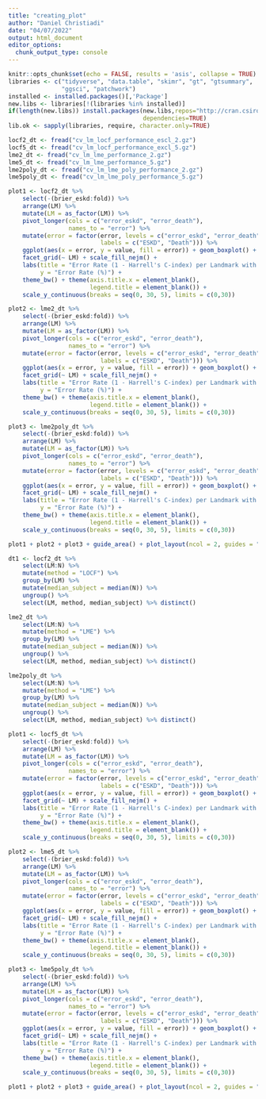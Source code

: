 ```yaml
---
title: "creating_plot"
author: "Daniel Christiadi"
date: "04/07/2022"
output: html_document
editor_options: 
  chunk_output_type: console
---
```


```r
knitr::opts_chunk$set(echo = FALSE, results = 'asis', collapse = TRUE)
libraries <- c("tidyverse", "data.table", "skimr", "gt", "gtsummary", 
               "ggsci", "patchwork")
installed <- installed.packages()[,'Package']
new.libs <- libraries[!(libraries %in% installed)]
if(length(new.libs)) install.packages(new.libs,repos="http://cran.csiro.au",
                                      dependencies=TRUE)
lib.ok <- sapply(libraries, require, character.only=TRUE)
```

```r
locf2_dt <- fread("cv_lm_locf_performance_escl_2.gz")
locf5_dt <- fread("cv_lm_locf_performance_excl_5.gz")
lme2_dt <- fread("cv_lm_lme_performance_2.gz")
lme5_dt <- fread("cv_lm_lme_performance_5.gz")
lme2poly_dt <- fread("cv_lm_lme_poly_performance_2.gz")
lme5poly_dt <- fread("cv_lm_lme_poly_performance_5.gz")

plot1 <- locf2_dt %>% 
    select(-(brier_eskd:fold)) %>% 
    arrange(LM) %>% 
    mutate(LM = as_factor(LM)) %>% 
    pivot_longer(cols = c("error_eskd", "error_death"),
                 names_to = "error") %>% 
    mutate(error = factor(error, levels = c("error_eskd", "error_death"),
                          labels = c("ESKD", "Death"))) %>% 
    ggplot(aes(x = error, y = value, fill = error)) + geom_boxplot() +
    facet_grid(~ LM) + scale_fill_nejm() + 
    labs(title = "Error Rate (1 - Harrell's C-index) per Landmark with LOCF Prediction Horizon 2 years", 
         y = "Error Rate (%)") + 
    theme_bw() + theme(axis.title.x = element_blank(), 
                       legend.title = element_blank()) + 
    scale_y_continuous(breaks = seq(0, 30, 5), limits = c(0,30))

plot2 <- lme2_dt %>% 
    select(-(brier_eskd:fold)) %>% 
    arrange(LM) %>% 
    mutate(LM = as_factor(LM)) %>% 
    pivot_longer(cols = c("error_eskd", "error_death"),
                 names_to = "error") %>% 
    mutate(error = factor(error, levels = c("error_eskd", "error_death"),
                          labels = c("ESKD", "Death"))) %>%  
    ggplot(aes(x = error, y = value, fill = error)) + geom_boxplot() +
    facet_grid(~ LM) + scale_fill_nejm() + 
    labs(title = "Error Rate (1 - Harrell's C-index) per Landmark with Mixed Model Prediction Horizon 2 years", 
         y = "Error Rate (%)") + 
    theme_bw() + theme(axis.title.x = element_blank(), 
                       legend.title = element_blank()) + 
    scale_y_continuous(breaks = seq(0, 30, 5), limits = c(0,30))

plot3 <- lme2poly_dt %>% 
    select(-(brier_eskd:fold)) %>% 
    arrange(LM) %>% 
    mutate(LM = as_factor(LM)) %>% 
    pivot_longer(cols = c("error_eskd", "error_death"),
                 names_to = "error") %>% 
    mutate(error = factor(error, levels = c("error_eskd", "error_death"),
                          labels = c("ESKD", "Death"))) %>%  
    ggplot(aes(x = error, y = value, fill = error)) + geom_boxplot() +
    facet_grid(~ LM) + scale_fill_nejm() + 
    labs(title = "Error Rate (1 - Harrell's C-index) per Landmark with Mixed Model (poly) Prediction Horizon 2 years", 
         y = "Error Rate (%)") + 
    theme_bw() + theme(axis.title.x = element_blank(), 
                       legend.title = element_blank()) + 
    scale_y_continuous(breaks = seq(0, 30, 5), limits = c(0,30))

plot1 + plot2 + plot3 + guide_area() + plot_layout(ncol = 2, guides = "collect")

dt1 <- locf2_dt %>% 
    select(LM:N) %>% 
    mutate(method = "LOCF") %>% 
    group_by(LM) %>% 
    mutate(median_subject = median(N)) %>% 
    ungroup() %>% 
    select(LM, method, median_subject) %>% distinct()

lme2_dt %>% 
    select(LM:N) %>% 
    mutate(method = "LME") %>% 
    group_by(LM) %>% 
    mutate(median_subject = median(N)) %>% 
    ungroup() %>% 
    select(LM, method, median_subject) %>% distinct()

lme2poly_dt %>% 
    select(LM:N) %>% 
    mutate(method = "LME") %>% 
    group_by(LM) %>% 
    mutate(median_subject = median(N)) %>% 
    ungroup() %>% 
    select(LM, method, median_subject) %>% distinct()

```

```r
plot1 <- locf5_dt %>% 
    select(-(brier_eskd:fold)) %>% 
    arrange(LM) %>% 
    mutate(LM = as_factor(LM)) %>% 
    pivot_longer(cols = c("error_eskd", "error_death"),
                 names_to = "error") %>% 
    mutate(error = factor(error, levels = c("error_eskd", "error_death"),
                          labels = c("ESKD", "Death"))) %>%  
    ggplot(aes(x = error, y = value, fill = error)) + geom_boxplot() +
    facet_grid(~ LM) + scale_fill_nejm() + 
    labs(title = "Error Rate (1 - Harrell's C-index) per Landmark with LOCF Prediction Horizon 5 years", 
         y = "Error Rate (%)") + 
    theme_bw() + theme(axis.title.x = element_blank(), 
                       legend.title = element_blank()) + 
    scale_y_continuous(breaks = seq(0, 30, 5), limits = c(0,30))

plot2 <- lme5_dt %>% 
    select(-(brier_eskd:fold)) %>% 
    arrange(LM) %>% 
    mutate(LM = as_factor(LM)) %>% 
    pivot_longer(cols = c("error_eskd", "error_death"),
                 names_to = "error") %>% 
    mutate(error = factor(error, levels = c("error_eskd", "error_death"),
                          labels = c("ESKD", "Death"))) %>%  
    ggplot(aes(x = error, y = value, fill = error)) + geom_boxplot() +
    facet_grid(~ LM) + scale_fill_nejm() + 
    labs(title = "Error Rate (1 - Harrell's C-index) per Landmark with Mixed Model Prediction Horizon 5 years", 
         y = "Error Rate (%)") + 
    theme_bw() + theme(axis.title.x = element_blank(), 
                       legend.title = element_blank()) + 
    scale_y_continuous(breaks = seq(0, 30, 5), limits = c(0,30))

plot3 <- lme5poly_dt %>% 
    select(-(brier_eskd:fold)) %>% 
    arrange(LM) %>% 
    mutate(LM = as_factor(LM)) %>% 
    pivot_longer(cols = c("error_eskd", "error_death"),
                 names_to = "error") %>% 
    mutate(error = factor(error, levels = c("error_eskd", "error_death"),
                          labels = c("ESKD", "Death"))) %>%  
    ggplot(aes(x = error, y = value, fill = error)) + geom_boxplot() +
    facet_grid(~ LM) + scale_fill_nejm() + 
    labs(title = "Error Rate (1 - Harrell's C-index) per Landmark with Mixed Model (poly) Prediction Horizon 5 years", 
         y = "Error Rate (%)") + 
    theme_bw() + theme(axis.title.x = element_blank(), 
                       legend.title = element_blank()) + 
    scale_y_continuous(breaks = seq(0, 30, 5), limits = c(0,30))

plot1 + plot2 + plot3 + guide_area() + plot_layout(ncol = 2, guides = "collect")
```


